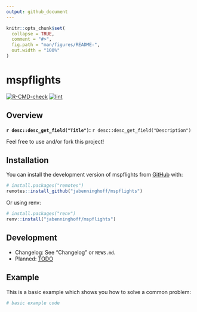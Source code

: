 ```yaml
---
output: github_document
---
```


<!-- README.md is generated from README.Rmd. Please edit that file -->

```r
knitr::opts_chunk$set(
  collapse = TRUE,
  comment = "#>",
  fig.path = "man/figures/README-",
  out.width = "100%"
)
```

# mspflights

<!-- badges: start -->
[![R-CMD-check](https://github.com/jabenninghoff/mspflights/workflows/R-CMD-check/badge.svg)](https://github.com/jabenninghoff/mspflights/actions)
[![lint](https://github.com/jabenninghoff/mspflights/workflows/lint/badge.svg)](https://github.com/jabenninghoff/mspflights/actions)
<!-- badges: end -->

## Overview

**`r desc::desc_get_field("Title")`:** `r desc::desc_get_field("Description")`

Feel free to use and/or fork this project!

## Installation

You can install the development version of mspflights from [GitHub](https://github.com/) with:

``` r
# install.packages("remotes")
remotes::install_github("jabenninghoff/mspflights")
```

Or using renv:

``` r
# install.packages("renv")
renv::install("jabenninghoff/mspflights")
```

## Development

- Changelog: See "Changelog" or `NEWS.md`.
- Planned: [TODO](TODO.md)

## Example

This is a basic example which shows you how to solve a common problem:

```r
# basic example code
```
